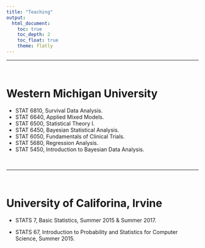 ```yaml
---
title: "Teaching"
output: 
  html_document:
    toc: true
    toc_depth: 2
    toc_float: true
    theme: flatly
---
```


***
<br>

Western Michigan University
======================================================================

- STAT 6810, Survival Data Analysis.
- STAT 6640, Applied Mixed Models.
- STAT 6500, Statistical Theory I.
- STAT 6450, Bayesian Statistical Analysis.
- STAT 6050, Fundamentals of Clinical Trials.
- STAT 5680, Regression Analysis.
- STAT 5450, Introduction to Bayesian Data Analysis.

<br>

***

<br>

University of Califorina, Irvine
=======================================================================

- STATS 7, Basic Statistics, Summer 2015 & Summer 2017.

- STATS 67, Introduction to Probability and Statistics for Computer Science, Summer 2015.